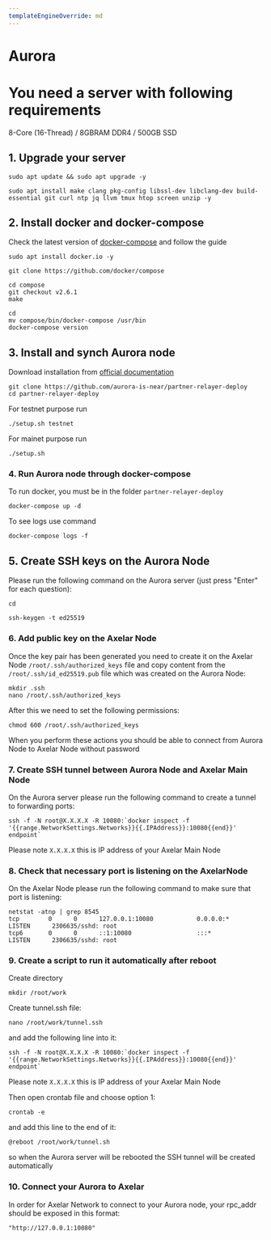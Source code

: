 ```yaml
---
templateEngineOverride: md
---
```

# Aurora

# You need a server with following requirements

8-Core (16-Thread) / 8GBRAM DDR4 / 500GB SSD

## 1. Upgrade your server
```
sudo apt update && sudo apt upgrade -y
```
```
sudo apt install make clang pkg-config libssl-dev libclang-dev build-essential git curl ntp jq llvm tmux htop screen unzip -y
```
## 2. Install docker and docker-compose

Check the latest version of [docker-compose](https://github.com/docker/compose) and follow the guide
```
sudo apt install docker.io -y
```
```
git clone https://github.com/docker/compose
```
```
cd compose
git checkout v2.6.1
make
```
```
cd
mv compose/bin/docker-compose /usr/bin
docker-compose version
```
## 3. Install and synch Aurora node

Download installation from [official documentation](https://github.com/aurora-is-near/partner-relayer-deploy)
```
git clone https://github.com/aurora-is-near/partner-relayer-deploy
cd partner-relayer-deploy
```
For testnet purpose run 
```
./setup.sh testnet
```
For mainet purpose run
```
./setup.sh
```
### 4. Run Aurora node through docker-compose
To run docker, you must be in the folder `partner-relayer-deploy`
``` 
docker-compose up -d
```
To see logs use command
```
docker-compose logs -f
```
## 5. Create SSH keys on the Aurora Node
Please run the following command on the Aurora server (just press "Enter" for each question):
```
cd
```
```
ssh-keygen -t ed25519
```

### 6. Add public key on the Axelar Node
Once the key pair has been generated you need to create it on the Axelar Node `/root/.ssh/authorized_keys` file and copy content from the `/root/.ssh/id_ed25519.pub` file which was created on the Aurora Node:
```
mkdir .ssh
nano /root/.ssh/authorized_keys
```
After this we need to set the following permissions:
```
chmod 600 /root/.ssh/authorized_keys
```
When you perform these actions you should be able to connect from Aurora Node to Axelar Node without password

### 7. Create SSH tunnel between Aurora Node and Axelar Main Node
On the Aurora server please run the following command to create a tunnel to forwarding ports:
```
ssh -f -N root@X.X.X.X -R 10080:`docker inspect -f '{{range.NetworkSettings.Networks}}{{.IPAddress}}:10080{{end}}' endpoint`
```
Please note `X.X.X.X` this is IP address of your Axelar Main Node

### 8. Check that necessary port is listening on the AxelarNode
On the Axelar Node please run the following command to make sure that port is listening:
```
netstat -atnp | grep 8545
tcp        0      0      127.0.0.1:10080            0.0.0.0:*               LISTEN      2306635/sshd: root
tcp6       0      0      ::1:10080                  :::*                    LISTEN      2306635/sshd: root
```

### 9. Create a script to run it automatically after reboot
Create directory
```
mkdir /root/work
```

Create tunnel.ssh file:
```
nano /root/work/tunnel.ssh
```
and add the following line into it:
```
ssh -f -N root@X.X.X.X -R 10080:`docker inspect -f '{{range.NetworkSettings.Networks}}{{.IPAddress}}:10080{{end}}' endpoint`
```
Please note `X.X.X.X` this is IP address of your Axelar Main Node

Then open crontab file and choose option 1:
```
crontab -e
```

and add this line to the end of it:

```
@reboot /root/work/tunnel.sh
```

so when the Aurora server will be rebooted the SSH tunnel will be created automatically

### 10. Connect your Aurora to Axelar
In order for Axelar Network to connect to your Aurora node, your rpc_addr should be exposed in this format:

`"http://127.0.0.1:10080"`

